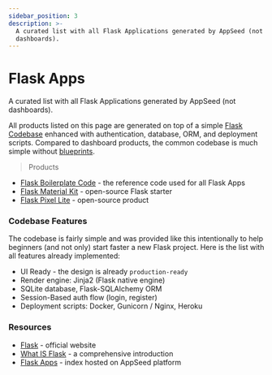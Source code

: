 ```yaml
---
sidebar_position: 3
description: >-
  A curated list with all Flask Applications generated by AppSeed (not
  dashboards).
---
```


# Flask Apps

<SubHeading>A curated list with all Flask Applications generated by AppSeed (not dashboards). </SubHeading>

All products listed on this page are generated on top of a simple [Flask Codebase](../../boilerplate-code/flask.md) enhanced with authentication, database, ORM, and deployment scripts. Compared to dashboard products, the common codebase is much simple without [blueprints](https://flask.palletsprojects.com/en/2.0.x/blueprints/). &#x20;

> Products

- [Flask Boilerplate Code](../../boilerplate-code/flask.md) - the reference code used for all Flask Apps
- [Flask Material Kit](material-kit.md) - open-source Flask starter&#x20;
- [Flask Pixel Lite](pixel-lite.md) - open-source product

### Codebase Features

The codebase is fairly simple and was provided like this intentionally to help beginners (and not only) start faster a new Flask project. Here is the list with all features already implemented:

- UI Ready - the design is already `production-ready`
- Render engine: Jinja2 (Flask native engine)&#x20;
- SQLite database, Flask-SQLAlchemy ORM
- Session-Based auth flow (login, register)
- Deployment scripts: Docker, Gunicorn / Nginx, Heroku

### Resources

- [Flask](https://palletsprojects.com/p/flask/) - official website
- [What IS Flask](../../content/what-is/flask.md) - a comprehensive introduction&#x20;
- [Flask Apps](https://appseed.us/apps/flask-apps) - index hosted on AppSeed platform
